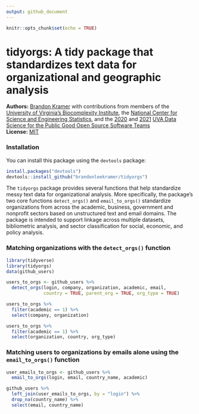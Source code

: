 ```yaml
---
output: github_document
---
```


```r
knitr::opts_chunk$set(echo = TRUE)
```

# tidyorgs: A tidy package that standardizes text data for organizational and geographic analysis

**Authors:** [Brandon Kramer](https://www.brandonleekramer.com/) with contributions from members of the [University of Virginia's Biocomplexity Institute](https://biocomplexity.virginia.edu/institute/divisions/social-and-decision-analytics), the [National Center for Science and Engineering Statistics](https://www.nsf.gov/statistics/), and the [2020](https://dspg-young-scholars-program.github.io/dspg20oss/team/?dspg) and [2021](https://dspgtools.shinyapps.io/dspg21oss/) [UVA Data Science for the Public Good Open Source Software Teams](https://biocomplexity.virginia.edu/institute/divisions/social-and-decision-analytics/dspg)<br/>
**License:** [MIT](https://opensource.org/licenses/MIT)<br/>

### Installation

You can install this package using the `devtools` package:

```r
install.packages("devtools")
devtools::install_github("brandonleekramer/tidyorgs") 
```

The `tidyorgs` package provides several functions that help standardize messy text data for organizational analysis. More specifically, the package's two core functions `detect_orgs()` and `email_to_orgs()` standardize organizations from across the academic, business, government and nonprofit sectors based on unstructured text and email domains. The package is intended to support linkage across multiple datasets, bibliometric analysis, and sector classification for social, economic, and policy analysis.

### Matching organizations with the `detect_orgs()` function

```r
library(tidyverse)
library(tidyorgs)
data(github_users)

users_to_orgs <- github_users %>%
  detect_orgs(login, company, organization, academic, email, 
              country = TRUE, parent_org = TRUE, org_type = TRUE) 

users_to_orgs %>% 
  filter(academic == 1) %>% 
  select(company, organization) 
```
```r
users_to_orgs %>% 
  filter(academic == 1) %>% 
  select(organization, country, org_type) 
```


### Matching users to organizations by emails alone using the `email_to_orgs()` function

```r
user_emails_to_orgs <- github_users %>%
  email_to_orgs(login, email, country_name, academic) 

github_users %>% 
  left_join(user_emails_to_orgs, by = "login") %>% 
  drop_na(country_name) %>% 
  select(email, country_name)
```

